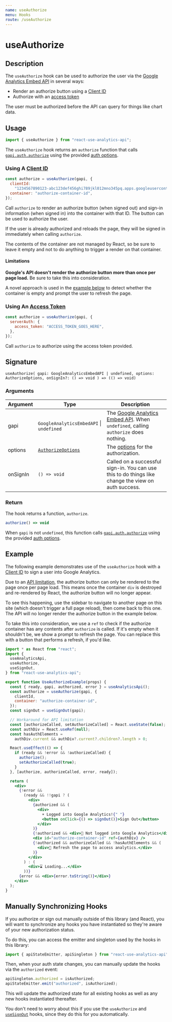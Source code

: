 ```yaml
---
name: useAuthorize
menu: Hooks
route: /useAuthorize
---
```



<h1>useAuthorize</h1>

## Description

The `useAuthorize` hook can be used to authorize the user via the [Google Analytics Embed API](/useAnalyticsApi) in several ways:

- Render an authorize button using a [Client ID](https://justinmahar.github.io/react-analytics-charts/google-oauth-client-id)
- Authorize with an [access token](https://ga-dev-tools.appspot.com/embed-api/server-side-authorization/)

The user must be authorized before the API can query for things like chart data.

## Usage

```jsx
import { useAuthorize } from "react-use-analytics-api";
```

The `useAuthorize` hook returns an `authorize` function that calls [`gapi.auth.authorize`](https://developers.google.com/analytics/devguides/reporting/embed/v1/component-reference#auth) using the provided [auth options](https://developers.google.com/analytics/devguides/reporting/embed/v1/component-reference#auth-options).

### Using A [Client ID](https://justinmahar.github.io/react-analytics-charts/google-oauth-client-id)

```jsx
const authorize = useAuthorize(gapi, {
  clientId:
    "1234567890123-abc123def456ghi789jkl012mno345pq.apps.googleusercontent.com",
  container: "authorize-container-id",
});
```

Call `authorize` to render an authorize button (when signed out) and sign-in information (when signed in) into the container with that ID. The button can be used to authorize the user.

If the user is already authorized and reloads the page, they will be signed in immediately when calling `authorize`.

The contents of the container are not managed by React, so be sure to leave it empty and not to do anything to trigger a render on that container.

#### Limitations

**Google's API doesn't render the authorize button more than once per page load.** Be sure to take this into consideration.

A novel approach is used in the [example below](#example) to detect whether the container is empty and prompt the user to refresh the page.

### Using An [Access Token](https://ga-dev-tools.appspot.com/embed-api/server-side-authorization/)

```jsx
const authorize = useAuthorize(gapi, {
  serverAuth: {
    access_token: "ACCESS_TOKEN_GOES_HERE",
  },
});
```

Call `authorize` to authorize using the access token provided.

## Signature

`useAuthorize( gapi: GoogleAnalyticsEmbedAPI | undefined, options: AuthorizeOptions, onSignIn?: () => void ) => (() => void)`

### Arguments

| Argument | Type                                                                                                                        | Description                                                                                                                                 |
| -------- | --------------------------------------------------------------------------------------------------------------------------- | ------------------------------------------------------------------------------------------------------------------------------------------- |
| gapi     | `GoogleAnalyticsEmbedAPI` &#124; `undefined`                                                                                | The [Google Analytics Embed API](/useAnalyticsApi). When `undefined`, calling `authorize` does nothing.                                     |
| options  | [`AuthorizeOptions`](https://developers.google.com/analytics/devguides/reporting/embed/v1/component-reference#auth-options) | The [options](https://developers.google.com/analytics/devguides/reporting/embed/v1/component-reference#auth-options) for the authorization. |
| onSignIn | `() => void`                                                                                                                | Called on a successful sign-in. You can use this to do things like change the view on auth success.                                         |

### Return

The hook returns a function, `authorize`.

```jsx
authorize() => void
```

When `gapi` is not `undefined`, this function calls [`gapi.auth.authorize`](https://developers.google.com/analytics/devguides/reporting/embed/v1/component-reference#auth) using the provided [auth options](https://developers.google.com/analytics/devguides/reporting/embed/v1/component-reference#auth-options).

## Example

The following example demonstrates use of the `useAuthorize` hook with a [Client ID](https://justinmahar.github.io/react-analytics-charts/google-oauth-client-id) to sign a user into Google Analytics.

Due to an [API limitation](#limitations), the authorize button can only be rendered to the page once per page load. This means once the container `div` is destroyed and re-rendered by React, the authorize button will no longer appear.

To see this happening, use the sidebar to navigate to another page on this site (which doesn't trigger a full page reload), then come back to this one. The API will no longer render the authorize button in the example below.

To take this into consideration, we use a `ref` to check if the authorize container has any contents after `authorize` is called. If it's empty when it shouldn't be, we show a prompt to refresh the page. You can replace this with a button that performs a refresh, if you'd like.

<div style={{ border: "solid 2px #67788a", padding: "20px" }}>
  <UseAuthorizeExample />
</div>

```jsx
import * as React from "react";
import {
  useAnalyticsApi,
  useAuthorize,
  useSignOut,
} from "react-use-analytics-api";

export function UseAuthorizeExample(props) {
  const { ready, gapi, authorized, error } = useAnalyticsApi();
  const authorize = useAuthorize(gapi, {
    clientId,
    container: "authorize-container-id",
  });
  const signOut = useSignOut(gapi);

  // Workaround for API limitation
  const [authorizeCalled, setAuthorizeCalled] = React.useState(false);
  const authDiv = React.useRef(null);
  const hasAuthElements =
    authDiv.current && authDiv?.current?.children?.length > 0;

  React.useEffect(() => {
    if (ready && !error && !authorizeCalled) {
      authorize();
      setAuthorizeCalled(true);
    }
  }, [authorize, authorizeCalled, error, ready]);

  return (
    <div>
      {!error &&
        (ready && !!gapi ? (
          <div>
            {authorized && (
              <div>
                ☀️ Logged into Google Analytics!{" "}
                <button onClick={() => signOut()}>Sign Out</button>
              </div>
            )}
            {!authorized && <div>🔐 Not logged into Google Analytics</div>}
            <div id="authorize-container-id" ref={authDiv} />
            {!authorized && authorizeCalled && !hasAuthElements && (
              <div>🔄 Refresh the page to access analytics.</div>
            )}
          </div>
        ) : (
          <div>⌛ Loading...</div>
        ))}
      {error && <div>{error.toString()}</div>}
    </div>
  );
}
```

## Manually Synchronizing Hooks

If you authorize or sign out manually outside of this library (and React), you will want to synchronize any hooks you have instantiated so they're aware of your new authorization status.

To do this, you can access the emitter and singleton used by the hooks in this library:

```jsx
import { apiStateEmitter, apiSingleton } from "react-use-analytics-api";
```

Then, when your auth state changes, you can manually update the hooks via the `authorized` event:

```jsx
apiSingleton.authorized = isAuthorized;
apiStateEmitter.emit("authorized", isAuthorized);
```

This will update the authorized state for all existing hooks as well as any new hooks instantiated thereafter.

You don't need to worry about this if you use the `useAuthorize` and [`useSignOut`](/useSignOut) hooks, since they do this for you automatically.

